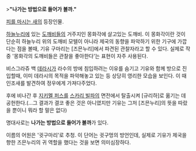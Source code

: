 >'''"나가는 방법으로 들어가 볼까."'''

[[피를 마시는 새]]의 등장인물.

[[하늘누리]]에 있는 [[도깨비(눈물을 마시는 새)|도깨비]]들의 거주지인 몽화각에 살고있는 도깨비.
이 몽화각이란 것이 단순히 하늘누리 위의 도깨비 모텔이 아니라 제국의 동향을 파악하기 위한 기구에 가깝다는 점을 볼때, 기유 구마리는 [즈믄누리]에서 파견된 관찰자라고 할 수 있다.
실제로 작중 '몽화각의 도깨비들은 관찰을 좋아한다'는 표현이 자주 사용된다.

비스그라쥬 백 [[데라시 투나|데라시]]가 라수의 방에 침입하려는 이유를 숨기고 기유와 함께 방으로 진입할때, 이미 데라시의 목적을 파악해놓고 있는 등 상당히 영리한 모습을 보인다. 이 때 인조새를 발견하여 정우에게 가져다주었다.


후에 비나간 후 [[지키멜 퍼스]]를 [[스카리 빌파]]의 면전에서 탈출시켜 [규리하]로 옮기는 데 공헌한다.(...그 결과가 결코 좋은 것은 아니였지만 기유는 그저 [즈믄누리]의 뜻을 따랐을 뿐이니 뭐라 할 말은 없다)


명대사로는 '''나가는 방법으로 들어가 볼까'''가 있다.

이름의 어원은 '귓구마리'로 추청. 이 단어는 귓구멍의 방언인데, 실제로 기유가 제국을 향한 즈믄누리의 귀 역할을 했다는 것을 보면 의미심장하다.
